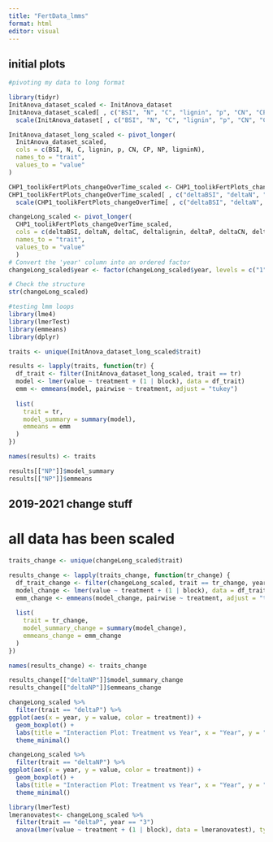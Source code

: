 ```yaml
---
title: "FertData_lmms"
format: html
editor: visual
---
```


## initial plots

```r
#pivoting my data to long format

library(tidyr)
InitAnova_dataset_scaled <- InitAnova_dataset
InitAnova_dataset_scaled[ , c("BSI", "N", "C", "lignin", "p", "CN", "CP", "NP", "ligninN")] <- 
  scale(InitAnova_dataset[ , c("BSI", "N", "C", "lignin", "p", "CN", "CP", "NP", "ligninN")])

InitAnova_dataset_long_scaled <- pivot_longer(
  InitAnova_dataset_scaled,
  cols = c(BSI, N, C, lignin, p, CN, CP, NP, ligninN),
  names_to = "trait",
  values_to = "value"
)

CHP1_toolikFertPlots_changeOverTime_scaled <- CHP1_toolikFertPlots_changeOverTime
CHP1_toolikFertPlots_changeOverTime_scaled[ , c("deltaBSI", "deltaN", "deltaC", "deltalignin", "deltaP", "deltaCN", "deltaCP", "deltaNP", "deltaligninN")] <- 
  scale(CHP1_toolikFertPlots_changeOverTime[ , c("deltaBSI", "deltaN", "deltaC", "deltalignin", "deltaP", "deltaCN", "deltaCP", "deltaNP", "deltaligninN")])

changeLong_scaled <- pivot_longer(
  CHP1_toolikFertPlots_changeOverTime_scaled,
  cols = c(deltaBSI, deltaN, deltaC, deltalignin, deltaP, deltaCN, deltaCP, deltaNP, deltaligninN),
  names_to = "trait",
  values_to = "value"
  )
# Convert the 'year' column into an ordered factor
changeLong_scaled$year <- factor(changeLong_scaled$year, levels = c("1", "2", "3"))

# Check the structure
str(changeLong_scaled)

```

```r
#testing lmm loops
library(lme4)
library(lmerTest)
library(emmeans)
library(dplyr)

traits <- unique(InitAnova_dataset_long_scaled$trait)

results <- lapply(traits, function(tr) {
  df_trait <- filter(InitAnova_dataset_long_scaled, trait == tr)
  model <- lmer(value ~ treatment + (1 | block), data = df_trait)
  emm <- emmeans(model, pairwise ~ treatment, adjust = "tukey")
  
  list(
    trait = tr,
    model_summary = summary(model),
    emmeans = emm
  )
})

names(results) <- traits

results[["NP"]]$model_summary
results[["NP"]]$emmeans

```

## 2019-2021 change stuff

# all data has been scaled

```r
traits_change <- unique(changeLong_scaled$trait)

results_change <- lapply(traits_change, function(tr_change) {
  df_trait_change <- filter(changeLong_scaled, trait == tr_change, year == "2")
  model_change <- lmer(value ~ treatment + (1 | block), data = df_trait_change)
  emm_change <- emmeans(model_change, pairwise ~ treatment, adjust = "tukey")
  
  list(
    trait = tr_change,
    model_summary_change = summary(model_change),
    emmeans_change = emm_change
  )
})

names(results_change) <- traits_change

results_change[["deltaNP"]]$model_summary_change
results_change[["deltaNP"]]$emmeans_change
```

```r

changeLong_scaled %>%
  filter(trait == "deltaP") %>%
ggplot(aes(x = year, y = value, color = treatment)) +
  geom_boxplot() +
  labs(title = "Interaction Plot: Treatment vs Year", x = "Year", y = "deltaP") +
  theme_minimal()

changeLong_scaled %>%
  filter(trait == "deltaNP") %>%
ggplot(aes(x = year, y = value, color = treatment)) +
  geom_boxplot() +
  labs(title = "Interaction Plot: Treatment vs Year", x = "Year", y = "deltaNP") +
  theme_minimal()
```

```r
library(lmerTest)
lmeranovatest<- changeLong_scaled %>%
  filter(trait == "deltaP", year == "3") 
  anova(lmer(value ~ treatment + (1 | block), data = lmeranovatest), type = 2)
  
```
